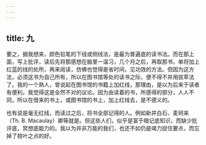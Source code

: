 ```yaml
---
---
---
```

title: 九
---



要之，据我想来，颜色铅笔的下线或侧线法，是最为普遍底的读书法。而在那上面，写上批评，读后先将那感想在脑里一温习，几个月之后，再取那书，单将加上红蓝的线的处所，再来阅读，仿佛也觉得是省时间，见功效的方法。但因为这方法，必须这书为自己所有，所以在图书馆等处的读书之际，便不得不并用拔萃法了。我的一个熟人，曾说起在图书馆的书籍上加红线，那理由，是以为后来于读者有便利。我觉得这是全然不对的议论。因为由读着的书，所感得的部分，人人不同，所以在借来的书上，或图书馆的书上，加上红线去，是不德义的。

也有说是毫无红线，而读过之后，将书全部记得的人。例如新井白石、麦珂来（Th. B. Macaulay）卿等就是。但这些人们，似乎是富于暗记底知识，而缺少批评底，冥想底能力的。我以为并非万能的我们，也还不如仍是竭力捉住要点，而忘掉了枝叶之点的好。